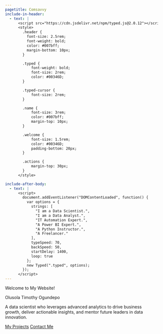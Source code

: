 ```yaml
---
pagetitle: Comsavvy
include-in-header:
  - text: |
      <script src="https://cdn.jsdelivr.net/npm/typed.js@2.0.12"></script>
      <style>
        .header {
          font-size: 2.5rem;
          font-weight: bold;
          color: #007bff;
          margin-bottom: 10px;
        }

        .typed {
            font-weight: bold;
            font-size: 2rem;
            color: #00346D;
        }

        .typed-cursor {
            font-size: 2rem;
        }

        .name {
            font-size: 3rem;
            color: #007bff;
            margin-top: 10px;
        }

        .welcome {
            font-size: 1.5rem;
            color: #00346D;
            padding-bottom: 20px;
        }

        .actions {
            margin-top: 30px;
        }
      </style>

include-after-body:
  - text: |
      <script>
        document.addEventListener("DOMContentLoaded", function() {
          var options = {
            strings: [
              "I am a Data Scientist.", 
              "I am a Data Analyst.", 
              "IT Automation Expert.", 
              "A Power BI Expert.", 
              "A Python Instructor.", 
              "A Freelancer."
            ],
            typeSpeed: 70,
            backSpeed: 50,
            startDelay: 1400,
            loop: true
          };
          new Typed(".typed", options);
        });
      </script>
---
```


:::: {#homepage}

[Welcome to My Website!]{.header}

[]{.typed}

[Olusola Timothy Ogundepo]{.name}

:::{.welcome}
A data scientist who leverages advanced analytics to drive business growth, deliver actionable insights, and mentor future leaders in data innovation.
:::

:::{.action}
  [My Projects](projects.qmd){.button}
  [Contact Me](about.qmd){.button}
:::
::::